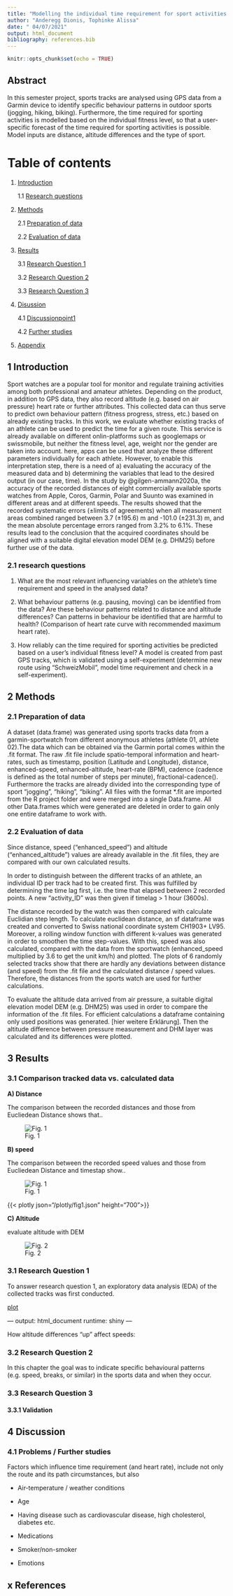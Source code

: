 ```yaml
---
title: "Modelling the individual time requirement for sport activities using previous GPS-Tracks."
author: "Anderegg Dionis, Tophinke Alissa"
date: " 04/07/2021"
output: html_document
bibliography: references.bib
---
```


```r
knitr::opts_chunk$set(echo = TRUE)
```

## Abstract

In this semester project, sports tracks are analysed using GPS data from a Garmin device to identify specific behaviour patterns in outdoor sports (jogging, hiking, biking). Furthermore, the time required for sporting activities is modelled based on the individual fitness level, so that a user-specific forecast of the time required for sporting activities is possible. Model inputs are distance, altitude differences and the type of sport.

# Table of contents

1.  [Introduction](#introduction)

    1.1 [Research questions](#subparagraph1)

2.  [Methods](#methods)

    2.1 [Preparation of data](#subparagraph2)

    2.2 [Evaluation of data](#subparagraph3)

3.  [Results](#paragraph2)

    3.1 [Research Question 1](#subparagraph4)

    3.2 [Research Question 2](#subparagraph5)

    3.3 [Research Question 3](#subparagraph6)

4.  [Disussion](#paragraph3)

    4.1 [Discussionpoint1](#subparagraph7)

    4.2 [Further studies](#subparagraph8)

5.  [Appendix](#paragraph4)

## 1 Introduction <a name="introduction"></a> {#introduction}

Sport watches are a popular tool for monitor and regulate training activities among both professional and amateur athletes. Depending on the product, in addition to GPS data, they also record altitude (e.g. based on air pressure) heart rate or further attributes. This collected data can thus serve to predict own behaviour pattern (fitness progress, stress, etc.) based on already existing tracks. In this work, we evaluate whether existing tracks of an athlete can be used to predict the time for a given route. This service is already available on different onlin-platforms such as googlemaps or swissmobile, but neither the fitness level, age, weight nor the gender are taken into account. here, apps can be used that analyze these different parameters individually for each athlete. However, to enable this interpretation step, there is a need of a) evaluating the accuracy of the measured data and b) determining the variables that lead to the desired output (in our case, time). In the study by @gilgen-ammann2020a, the accuracy of the recorded distances of eight commercially available sports watches from Apple, Coros, Garmin, Polar and Suunto was examined in different areas and at different speeds. The results showed that the recorded systematic errors (±limits of agreements) when all measurement areas combined ranged between 3.7 (±195.6) m and -101.0 (±231.3) m, and the mean absolute percentage errors ranged from 3.2% to 6.1%. These results lead to the conclusion that the acquired coordinates should be aligned with a suitable digital elevation model DEM (e.g. DHM25) before further use of the data.

### 2.1 research questions <a name="subparagraph1"></a>

1.  What are the most relevant influencing variables on the athlete's time requirement and speed in the analysed data?

2.  What behaviour patterns (e.g. pausing, moving) can be identified from the data? Are these behaviour patterns related to distance and altitude differences? Can patterns in behaviour be identified that are harmful to health? (Comparison of heart rate curve with recommended maximum heart rate).

3.  How reliably can the time required for sporting activities be predicted based on a user's individual fitness level? A model is created from past GPS tracks, which is validated using a self-experiment (determine new route using "SchweizMobil", model time requirement and check in a self-experiment).

## 2 Methods <a name="methods"></a> {#methods}

### 2.1 Preparation of data <a name="subparagraph2"></a>

A dataset (data.frame) was generated using sports tracks data from a garmin-sportwatch from different anonymous athletes (athlete 01, athlete 02).The data which can be obtained via the Garmin portal comes within the .fit format. The raw .fit file include spatio-temporal information and heart-rates, such as timestamp, position (Latitude and Longitude), distance, enhanced-speed, enhanced-altitude, heart-rate (BPM), cadence (cadence is defined as the total number of steps per minute), fractional-cadence(). Furthermore the tracks are already divided into the corresponding type of sport "jogging", "hiking", "biking". All files with the format \*.fit are imported from the R project folder and were merged into a single Data.frame. All other Data.frames which were generated are deleted in order to gain only one entire dataframe to work with.

### 2.2 Evaluation of data <a name="subparagraph3"></a>

Since distance, speed ("enhanced_speed") and altitude ("enhanced_altitude") values are already available in the .fit files, they are compared with our own calculated results.

In order to distinguish between the different tracks of an athlete, an individual ID per track had to be created first. This was fulfilled by determining the time lag first, i.e. the time that elapsed between 2 recorded points. A new "activity_ID" was then given if timelag \> 1 hour (3600s).

The distance recorded by the watch was then compared with calculate Euclidian step length. To calculate euclidean distance, an sf dataframe was created and converted to Swiss national coordinate system CH1903+ LV95. Moreover, a rolling window function with different k-values was generated in order to smoothen the time step-values. With this, speed was also calculated, compared with the data from the sportwatch (enhanced_speed multiplied by 3.6 to get the unit km/h) and plotted. The plots of 6 randomly selected tracks show that there are hardly any deviations between distance (and speed) from the .fit file and the calculated distance / speed values. Therefore, the distances from the sports watch are used for further calculations.

To evaluate the altitude data arrived from air pressure, a suitable digital elevation model DEM (e.g. DHM25) was used in order to compare the information of the .fit files. For efficient calculations a dataframe containing only used positions was generated. [hier weitere Erklärung]. Then the altitude difference between pressure measurement and DHM layer was calculated and its differences were plotted.

## 3 Results <a name="paragraph2"></a>

### 3.1 Comparison tracked data vs. calculated data <a name="subparagraph1"></a>

**A) Distance**

The comparison between the recorded distances and those from Eucliedean Distance shows that..

![Fig. 1](plots_figures/compare_distance.jpg "compare distance of random tracks")

**B) speed**

The comparison between the recorded speed values and those from Eucliedean Distance and timestap show..

![Fig. 1](plots_figures/compare_speed.jpg "compare speed of random tracks")

{{< plotly json="/plotly/fig1.json" height="700">}}

**C) Altitude**

evaluate altitude with DEM

![Fig. 2](plots_figures/altitude_difference.jpg "Difference altitude")

### 3.1 Research Question 1 <a name="subparagraph1"></a>

To answer research question 1, an exploratory data analysis (EDA) of the collected tracks was first conducted.

[plot](http://127.0.0.1:5813 "plot")

--- output: html_document runtime: shiny ---

How altitude differences "up" affect speeds:


### 3.2 Research Question 2 <a name="subparagraph1"></a>

In this chapter the goal was to indicate specific behavioural patterns (e.g. speed, breaks, or similar) in the sports data and when they occur.

### 3.3 Research Question 3 <a name="subparagraph1"></a>

#### 3.3.1 Validation

## 4 Discussion <a name="discussion"></a> {#discussion}

### 4.1 Problems / Further studies<a name="subparagraph2"></a>

Factors which influence time requirement (and heart rate), include not only the route and its path circumstances, but also

-   Air-temperature / weather conditions

-   Age

-   Having disease such as cardiovascular disease, high cholesterol, diabetes etc.

-   Medications

-   Smoker/non-smoker

-   Emotions

## x References
